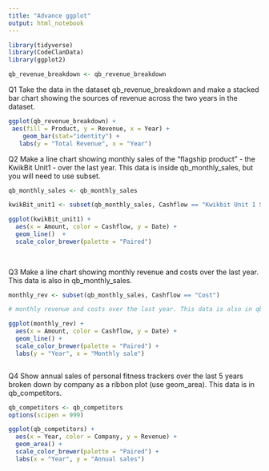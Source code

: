 ```yaml
---
title: "Advance ggplot"
output: html_notebook
---
```


```r
library(tidyverse)
library(CodeClanData)
library(ggplot2)

```

```r

qb_revenue_breakdown <- qb_revenue_breakdown

```

Q1 Take the data in the dataset qb_revenue_breakdown and make a stacked bar chart showing the sources of revenue across the two years in the dataset.

```r
ggplot(qb_revenue_breakdown) +
 aes(fill = Product, y = Revenue, x = Year) + 
    geom_bar(stat="identity") +
   labs(y = "Total Revenue", x = "Year")
```


Q2 Make a line chart showing monthly sales of the “flagship product” - the KwikBit Unit1 - over the last year. This data is inside qb_monthly_sales, but you will need to use subset.

```r
qb_monthly_sales <- qb_monthly_sales

kwikBit_unit1 <- subset(qb_monthly_sales, Cashflow == "Kwikbit Unit 1 Sales")

```

```r
ggplot(kwikBit_unit1) +
  aes(x = Amount, color = Cashflow, y = Date) +
  geom_line()  +
  scale_color_brewer(palette = "Paired") 
  
  

```


Q3 Make a line chart showing monthly revenue and costs over the last year. This data is also in qb_monthly_sales.

```r

monthly_rev <- subset(qb_monthly_sales, Cashflow == "Cost")

```

```r
# monthly revenue and costs over the last year. This data is also in qb_monthly_sales

ggplot(monthly_rev) +
  aes(x = Amount, color = Cashflow, y = Date) +
  geom_line() +
  scale_color_brewer(palette = "Paired") +
  labs(y = "Year", x = "Monthly sale")



```



Q4 Show annual sales of personal fitness trackers over the last 5 years broken down by company as a ribbon plot (use geom_area). This data is in qb_competitors.

```r
qb_competitors <- qb_competitors
options(scipen = 999)

```


```r

ggplot(qb_competitors) +
  aes(x = Year, color = Company, y = Revenue) +
  geom_area() +
  scale_color_brewer(palette = "Paired") +
  labs(x = "Year", y = "Annual sales")


```












